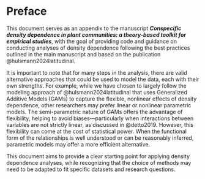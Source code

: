 # Preface

This document serves as an appendix to the manuscript ***Conspecific density dependence in plant communities: a theory-based toolkit for empirical studies***, with the goal of providing code and guidance on conducting analyses of density dependence following the best practices outlined in the main manuscript and based on the publication @hulsmann2024latitudinal.

It is important to note that for many steps in the analysis, there are valid alternative approaches that could be used to model the data, each with their own strengths. For example, while we have chosen to largely follow the modeling approach of @hulsmann2024latitudinal that uses Generalized Additive Models (GAMs) to capture the flexible, nonlinear effects of density dependence, other researchers may prefer linear or nonlinear parametric models. The semi-parametric nature of GAMs offers the advantage of flexibility, helping to avoid biases—particularly when interactions between variables are not strictly linear, as discussed in @detto2019. However, this flexibility can come at the cost of statistical power. When the functional form of the relationships is well understood or can be reasonably inferred, parametric models may offer a more efficient alternative.

This document aims to provide a clear starting point for applying density dependence analyses, while recognizing that the choice of methods may need to be adapted to fit specific datasets and research questions.
